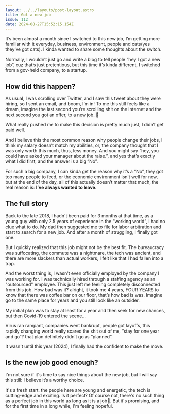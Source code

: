 ```yaml
---
layout: ../../layouts/post-layout.astro
title: Got a new job
issue: 112
date: 2024-08-27T15:52:15.154Z
---
```


It’s been almost a month since I switched to this new job, I’m getting more familiar with it everyday, business, environment, people and cats(yes they've got cats). I kinda wanted to share some thoughts about the switch.

Normally, I wouldn’t just go and write a blog to tell people “hey I got a new job”, cuz that’s just pretentious, but this time it’s kinda different, I switched from a gov-held company, to a startup.

## How did this happen?

As usual, I was scrolling over Twitter, and I saw this tweet about they were hiring, so I sent an email, and boom, I'm in! To me this still feels like a dream, imagine the last second you’re scrolling shit on the internet and the next second you got an offer, to a new job. 🙉

What really pushed me to make this decision is pretty much just, I didn’t get paid well.

And I believe this the most common reason why people change their jobs, I think my salary doesn’t match my abilities, or, the company thought that I was only worth this much, thus, less money. And you might say “hey, you could have asked your manager about the raise.”, and yes that’s exactly what I did first, and the answer is a big “No”.

For such a big company, I can kinda get the reason why it’s a “No”, they got too many people to feed, or the economic environment isn’t well for now, but at the end of the day, all of this actually doesn’t matter that much, the real reason is: **I’ve always wanted to leave.**

## The full story

Back to the late 2018, I hadn't been paid for 3 months at that time, as a young guy with only 2.5 years of experience in the “working world”, I had no clue what to do. My dad then suggested me to file for labor arbitration and start to search for a new job. And after a month of struggling, I finally got one.

But I quickly realized that this job might not be the best fit. The bureaucracy was suffocating, the commute was a nightmare, the tech was ancient, and there are more slackers than actual workers, I felt like that I had fallen into a trap.

And the worst thing is, I wasn't even officially employed by the company I was working for. I was technically hired through a staffing agency as an "outsourced" employee. This just left me feeling completely disconnected from this job. How bad was it? alright, it took me 4 years, FOUR YEARS to know that there was coffee bar on our floor, that’s how bad is was. Imagine go to the same place for years and you still look like an outsider.

My initial plan was to stay at least for a year and then seek for new chances, but then Covid-19 entered the scene…

Virus ran rampant, companies went bankrupt, people got layoffs, this rapidly changing world really scared the shit out of me, “stay for one year and go”? that plan definitely didn’t go as “planned”.

It wasn't until this year (2024), I finally had the confident to make the move.

## Is the new job good enough?

I'm not sure if it's time to say nice things about the new job, but I will say this still: I believe it’s a worthy choice.

It's a fresh start. the people here are young and energetic, the tech is cutting-edge and exciting. Is it perfect? Of course not, there's no such thing as a perfect job in this world as long as it is a job🤡. But it's promising, and for the first time in a long while, I'm feeling hopeful.


